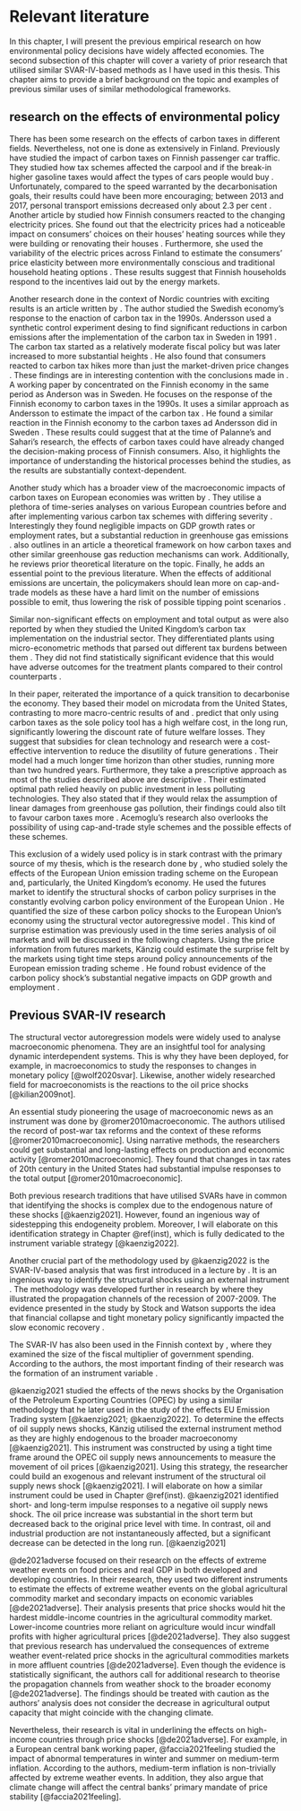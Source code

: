 # Relevant literature {#rellit}

In this chapter, I will present the previous empirical research on how environmental policy decisions have widely affected economies. The second subsection of this chapter will cover a variety of prior research that utilised similar SVAR-IV-based methods as I have used in this thesis. This chapter aims to provide a brief background on the topic and examples of previous similar uses of similar methodological frameworks.

## research on the effects of environmental policy {#effects}

There has been some research on the effects of carbon taxes in different fields. Nevertheless, not one is done as extensively in Finland. Previously \citet{palanne2021} have studied the impact of carbon taxes on Finnish passenger car traffic. They studied how tax schemes affected the carpool and if the break-in higher gasoline taxes would affect the types of cars people would buy \citep{palanne2021}. Unfortunately, compared to the speed warranted by the decarbonisation goals, their results could have been more encouraging;  between 2013 and 2017, personal transport emissions decreased only about 2.3 per cent \citep{palanne2021}. Another article by \citet{sahari2019} studied how Finnish consumers reacted to the changing electricity prices. She found out that the electricity prices had a noticeable impact on consumers' choices on their houses' heating sources while they were building or renovating their houses \citep{sahari2019}. Furthermore, she used the variability of the electric prices across Finland to estimate the consumers' price elasticity between more environmentally conscious and traditional household heating options \citep{sahari2019}. These results suggest that Finnish households respond to the incentives laid out by the energy markets.

Another research done in the context of Nordic countries with exciting results is an article written by \citet{andersson2019}. The author studied the Swedish economy's response to the enaction of carbon tax in the 1990s. Andersson used a synthetic control experiment desing to find significant reductions in carbon emissions after the implementation of the carbon tax in Sweden in 1991 \citep{andersson2019}. The carbon tax started as a relatively moderate fiscal policy but was later increased to more substantial heights \citep{andersson2019}. He also found that consumers reacted to carbon tax hikes more than just the market-driven price changes \citep{andersson2019}. These findings are in interesting contention with the conclusions made in \citet{palanne2021}. A working paper by \citet{elbaum2021} concentrated on the Finnish economy in the same period as Anderson was in Sweden. He focuses on the response of the Finnish economy to carbon taxes in the 1990s. It uses a similar approach as Andersson to estimate the impact of the carbon tax \citep{elbaum2021}. He found a similar reaction in the Finnish economy to the carbon taxes ad Andersson did in Sweden \citep{elbaum2021}. These results could suggest that at the time of Palanne's and Sahari's research, the effects of carbon taxes could have already changed the decision-making process of Finnish consumers. Also, it highlights the importance of understanding the historical processes behind the studies, as the results are substantially context-dependent.

Another study which has a broader view of the macroeconomic impacts of carbon taxes on European economies was written by \citet{metcalf2020}. They utilise a plethora of time-series analyses on various European countries before and after implementing various carbon tax schemes with differing severity \citep{metcalf2020}. Interestingly they found negligible impacts on GDP growth rates or employment rates, but a substantial reduction in greenhouse gas emissions \citep{metcalf2020}. \citet{metcalf2021} also outlines in an article a theoretical framework on how carbon taxes and other similar greenhouse gas reduction mechanisms can work. Additionally, he reviews prior theoretical literature on the topic. Finally, he adds an essential point to the previous literature. When the effects of additional emissions are uncertain, the policymakers should lean more on cap-and-trade models as these have a hard limit on the number of emissions possible to emit, thus lowering the risk of possible tipping point scenarios \citep{metcalf2021}. 

Similar non-significant effects on employment and total output as \citet{metcalf2020} were also reported by \citet{martin2014} when they studied the United Kingdom's carbon tax implementation on the industrial sector. They differentiated plants using micro-econometric methods that parsed out different tax burdens between them \citep{martin2014}. They did not find statistically significant evidence that this would have adverse outcomes for the treatment plants compared to their control counterparts \citep{martin2014}.

In their paper, \citet{acemoglu2016} reiterated the importance of a quick transition to decarbonise the economy. They based their model on microdata from the United States, contrasting to more macro-centric results of \citet{metcalf2020} and \citet{andersson2019}. \citet{acemoglu2016} predict that only using carbon taxes as the sole policy tool has a high welfare cost, in the long run, significantly lowering the discount rate of future welfare losses. They suggest that subsidies for clean technology and research were a cost-effective intervention to reduce the disutility of future generations \citep{acemoglu2016}. Their model had a much longer time horizon than other studies, running more than two hundred years.
Furthermore, they take a prescriptive approach as most of the studies described above are descriptive \citep{acemoglu2016}. Their estimated optimal path relied heavily on public investment in less polluting technologies. They also stated that if they would relax the assumption of linear damages from greenhouse gas pollution, their findings could also tilt to favour carbon taxes more \citep{acemoglu2016}. Acemoglu's research also overlooks the possibility of using cap-and-trade style schemes and the possible effects of these schemes.

This exclusion of a widely used policy is in stark contrast with the primary source of my thesis, which is the research done by \citet{kaenzig2022}, who studied solely the effects of the European Union emission trading scheme on the European and, particularly, the United Kingdom's economy. He used the futures market to identify the structural shocks of carbon policy surprises in the constantly evolving carbon policy environment of the European Union \citep{kaenzig2022}. He quantified the size of these carbon policy shocks to the European Union's economy using the structural vector autoregressive model \citep{kaenzig2022}. This kind of surprise estimation was previously used in the time series analysis of oil markets and will be discussed in the following chapters. Using the price information from futures markets, Känzig could estimate the surprise felt by the markets using tight time steps around policy announcements of the European emission trading scheme \citep{kaenzig2022}. He found robust evidence of the carbon policy shock's substantial negative impacts on GDP growth and employment \citep{kaenzig2022}.

## Previous SVAR-IV research {#prevsvar}

The structural vector autoregression models were widely used to analyse macroeconomic phenomena. They are an insightful tool for analysing dynamic interdependent systems. This is why they have been deployed, for example, in macroeconomics to study the responses to changes in monetary policy [@wolf2020svar]. Likewise, another widely researched field for macroeconomists is the reactions to the oil price shocks [@kilian2009not].

An essential study pioneering the usage of macroeconomic news as an instrument was done by @romer2010macroeconomic. The authors utilised the record of post-war tax reforms and the context of these reforms [@romer2010macroeconomic]. Using narrative methods, the researchers could get substantial and long-lasting effects on production and economic activity [@romer2010macroeconomic]. They found that changes in tax rates of $20\text{th}$ century in the United States had substantial impulse responses to the total output [@romer2010macroeconomic].      

Both previous research traditions that have utilised SVARs have in common that identifying the shocks is complex due to the endogenous nature of these shocks [@kaenzig2021]. However, \citet{kaenzig2021} found an ingenious way of sidestepping this endogeneity problem. Moreover, I will elaborate on this identification strategy in Chapter \@ref(inst), which is fully dedicated to the instrument variable strategy [@kaenzig2022].

Another crucial part of the methodology used by @kaenzig2022 is the SVAR-IV-based analysis that was first introduced in a lecture by \citet{stock2008s}. It is an ingenious way to identify the structural shocks using an external instrument \citep{stock2008s}. The methodology was developed further in research by \citet{stock2012disentangling} where they illustrated the propagation channels of the recession of 2007-2009. The evidence presented in the study by Stock and Watson supports the idea that financial collapse and tight monetary policy significantly impacted the slow economic recovery \citep{stock2012disentangling}.

The SVAR-IV has also been used in the Finnish context by \citet{keranen2020identification}, where they examined the size of the fiscal multiplier of government spending. According to the authors, the most important finding of their research was the formation of an instrument variable \citep{keranen2020identification}. 

@kaenzig2021 studied the effects of the news shocks by the Organisation of the Petroleum Exporting Countries (OPEC) by using a similar methodology that he later used in the study of the effects EU Emission Trading system [@kaenzig2021; @kaenzig2022]. To determine the effects of oil supply news shocks, Känzig utilised the external instrument method as they are highly endogenous to the broader macroeconomy [@kaenzig2021]. This instrument was constructed by using a tight time frame around the OPEC oil supply news announcements to measure the movement of oil prices [@kaenzig2021]. Using this strategy, the researcher could build an exogenous and relevant instrument of the structural oil supply news shock [@kaenzig2021]. I will elaborate on how a similar instrument could be used in Chapter \@ref(inst). @kaenzig2021 identified short- and long-term impulse responses to a negative oil supply news shock. The oil price increase was substantial in the short term but decreased back to the original price level with time. In contrast, oil and industrial production are not instantaneously affected, but a significant decrease can be detected in the long run. [@kaenzig2021]

@de2021adverse focused on their research on the effects of extreme weather events on food prices and real GDP in both developed and developing countries. In their research, they used two different instruments to estimate the effects of extreme weather events on the global agricultural commodity market and secondary impacts on economic variables [@de2021adverse]. Their analysis presents that price shocks would hit the hardest middle-income countries in the agricultural commodity market. Lower-income countries more reliant on agriculture would incur windfall profits with higher agricultural prices [@de2021adverse]. They also suggest that previous research has undervalued the consequences of extreme weather event-related price shocks in the agricultural commodities markets in more affluent countries [@de2021adverse]. Even though the evidence is statistically significant, the authors call for additional research to theorise the propagation channels from weather shock to the broader economy [@de2021adverse]. The findings should be treated with caution as the authors' analysis does not consider the decrease in agricultural output capacity that might coincide with the changing climate.

Nevertheless, their research is vital in underlining the effects on high-income countries through price shocks [@de2021adverse]. For example, in a European central bank working paper, @faccia2021feeling studied the impact of abnormal temperatures in winter and summer on medium-term inflation. According to the authors, medium-term inflation is non-trivially affected by extreme weather events. In addition, they also argue that climate change will affect the central banks' primary mandate of price stability [@faccia2021feeling].